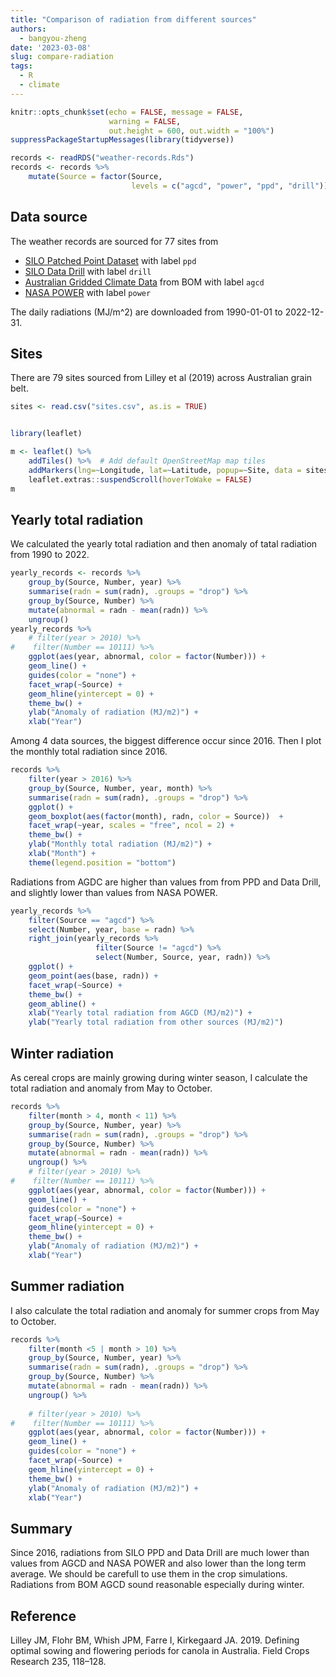 ```yaml
---
title: "Comparison of radiation from different sources"
authors:
  - bangyou-zheng
date: '2023-03-08'
slug: compare-radiation
tags:
  - R
  - climate
---
```



```r
knitr::opts_chunk$set(echo = FALSE, message = FALSE, 
                      warning = FALSE,
                      out.height = 600, out.width = "100%")
suppressPackageStartupMessages(library(tidyverse))
```

```r
records <- readRDS("weather-records.Rds")
records <- records %>% 
    mutate(Source = factor(Source, 
                           levels = c("agcd", "power", "ppd", "drill")))
```


## Data source

The weather records are sourced for 77 sites from 

* [SILO Patched Point Dataset](https://www.longpaddock.qld.gov.au/silo/point-data/) with label `ppd`
* [SILO Data Drill](https://www.longpaddock.qld.gov.au/silo/gridded-data/) with label `drill`
* [Australian Gridded Climate Data](http://www.bom.gov.au/climate/austmaps/about-agcd-maps.shtml) from BOM with label `agcd`
* [NASA POWER](https://power.larc.nasa.gov/) with label `power`

The daily radiations (MJ/m^2) are downloaded from 1990-01-01 to 2022-12-31.

## Sites

There are 79 sites sourced from Lilley et al (2019) across Australian grain belt.

```r
sites <- read.csv("sites.csv", as.is = TRUE)


library(leaflet)

m <- leaflet() %>%
    addTiles() %>%  # Add default OpenStreetMap map tiles
    addMarkers(lng=~Longitude, lat=~Latitude, popup=~Site, data = sites) %>%
    leaflet.extras::suspendScroll(hoverToWake = FALSE)
m

```



## Yearly total radiation

We calculated the yearly total radiation and then anomaly of tatal radiation from 1990 to 2022.

```r

yearly_records <- records %>%  
    group_by(Source, Number, year) %>% 
    summarise(radn = sum(radn), .groups = "drop") %>% 
    group_by(Source, Number) %>% 
    mutate(abnormal = radn - mean(radn)) %>%
    ungroup() 
yearly_records %>% 
    # filter(year > 2010) %>% 
#    filter(Number == 10111) %>%
    ggplot(aes(year, abnormal, color = factor(Number))) +
    geom_line() +
    guides(color = "none") +
    facet_wrap(~Source) +
    geom_hline(yintercept = 0) +
    theme_bw() +
    ylab("Anomaly of radiation (MJ/m2)") +
    xlab("Year")

```

Among 4 data sources, the biggest difference occur since 2016. Then I plot the monthly total radiation since 2016.

```r


records %>% 
    filter(year > 2016) %>% 
    group_by(Source, Number, year, month) %>% 
    summarise(radn = sum(radn), .groups = "drop") %>% 
    ggplot() +
    geom_boxplot(aes(factor(month), radn, color = Source))  +
    facet_wrap(~year, scales = "free", ncol = 2) +
    theme_bw() +
    ylab("Monthly total radiation (MJ/m2)") +
    xlab("Month") +
    theme(legend.position = "bottom")

```

Radiations from AGDC are higher than values from from PPD and Data Drill, and slightly lower than values from NASA POWER. 

```r


yearly_records %>% 
    filter(Source == "agcd") %>% 
    select(Number, year, base = radn) %>% 
    right_join(yearly_records %>% 
                   filter(Source != "agcd") %>% 
                   select(Number, Source, year, radn)) %>% 
    ggplot() +
    geom_point(aes(base, radn)) +
    facet_wrap(~Source) +
    theme_bw() +
    geom_abline() +
    xlab("Yearly total radiation from AGCD (MJ/m2)") +
    ylab("Yearly total radiation from other sources (MJ/m2)")

```



## Winter radiation

As cereal crops are mainly growing during winter season, I calculate the total radiation and anomaly from May to October.

```r

records %>% 
    filter(month > 4, month < 11) %>% 
    group_by(Source, Number, year) %>% 
    summarise(radn = sum(radn), .groups = "drop") %>% 
    group_by(Source, Number) %>% 
    mutate(abnormal = radn - mean(radn)) %>%
    ungroup() %>% 
    # filter(year > 2010) %>% 
#    filter(Number == 10111) %>%
    ggplot(aes(year, abnormal, color = factor(Number))) +
    geom_line() +
    guides(color = "none") +
    facet_wrap(~Source) +
    geom_hline(yintercept = 0) +
    theme_bw() +
    ylab("Anomaly of radiation (MJ/m2)") +
    xlab("Year")

```




## Summer radiation

I also calculate the total radiation and anomaly for summer crops from May to October.

```r

records %>% 
    filter(month <5 | month > 10) %>% 
    group_by(Source, Number, year) %>% 
    summarise(radn = sum(radn), .groups = "drop") %>% 
    group_by(Source, Number) %>% 
    mutate(abnormal = radn - mean(radn)) %>%
    ungroup() %>% 
    
    # filter(year > 2010) %>% 
#    filter(Number == 10111) %>%
    ggplot(aes(year, abnormal, color = factor(Number))) +
    geom_line() +
    guides(color = "none") +
    facet_wrap(~Source) +
    geom_hline(yintercept = 0) +
    theme_bw() +
    ylab("Anomaly of radiation (MJ/m2)") +
    xlab("Year")

```


## Summary

Since 2016, radiations from SILO PPD and Data Drill are much lower than values from AGCD and NASA POWER and also lower than the long term average. We should be carefull to use them in the crop simulations. Radiations from BOM AGCD sound reasonable especially during winter. 

## Reference

Lilley JM, Flohr BM, Whish JPM, Farre I, Kirkegaard JA. 2019.  Defining optimal sowing and flowering periods for canola in Australia. Field Crops Research 235, 118–128.
